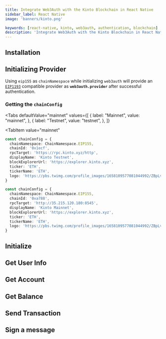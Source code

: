 ```yaml
---
title: Integrate Web3Auth with the Kinto Blockchain in React Native
sidebar_label: React Native
image: 'banners/kinto.png'

keywords: [react-native, kinto, web3auth, authentication, blockchain]
description: 'Integrate Web3Auth with the Kinto Blockchain in React Native | Embedded Wallets'
---
```



<SEO
  title="Integrate Web3Auth with the Kinto Blockchain in React Native"
  description="Integrate Web3Auth with the Kinto Blockchain in React Native | Embedded Wallets"
  image="https://web3auth.io/docs/banners/kinto.png"
  slug="/embedded-wallets/connect-blockchain/evm/kinto/react-native"
/>

## Installation

<InstallationSnippet />

## Initializing Provider

Using `eip155` as `chainNamespace` while initializing `web3auth` will provide an [`EIP1193`](https://eips.ethereum.org/EIPS/eip-1193) compatible provider as **`web3auth.provider`** after successful authentication.

### Getting the `chainConfig`

<Tabs
 defaultValue="mainnet"
  values={[
    { label: "Mainnet", value: "mainnet", },
    { label: "Testnet", value: "testnet", },
  ]}
>

<TabItem
  value="mainnet"
>

```typescript
const chainConfig = {
  chainNamespace: ChainNamespace.EIP155,
  chainId: '0x1ecf',
  rpcTarget: 'https://rpc.kinto.xyz/http',
  displayName: 'Kinto Testnet',
  blockExplorerUrl: 'https://explorer.kinto.xyz',
  ticker: 'ETH',
  tickerName: 'ETH',
  logo: 'https://pbs.twimg.com/profile_images/1658109577081044992/ZBpLvGSb_400x400.jpg',
}
```

</TabItem>
<TabItem
  value="testnet"
>

```typescript
const chainConfig = {
  chainNamespace: ChainNamespace.EIP155,
  chainId: '0xa788',
  rpcTarget: 'http://35.215.120.180:8545',
  displayName: 'Kinto Mainnet',
  blockExplorerUrl: 'https://explorer.kinto.xyz',
  ticker: 'ETH',
  tickerName: 'ETH',
  logo: 'https://pbs.twimg.com/profile_images/1658109577081044992/ZBpLvGSb_400x400.jpg',
}
```

</TabItem>
</Tabs>

## Initialize

<InitialisationSnippet />

## Get User Info

<UserInfoSnippet />

## Get Account

<GetAccountSnippet />

## Get Balance

<GetBalanceSnippet />

## Send Transaction

<SendTransactionSnippet />

## Sign a message

<SignMessageSnippet />
